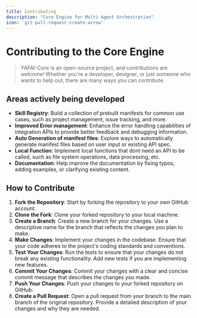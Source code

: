 ```yaml
---
title: Contributing
description: "Core Engine for Multi Agent Orchestration"
icon: 'git-pull-request-create-arrow'
---
```


# Contributing to the Core Engine

> YAFAI-Core is an open-source project, and contributions are welcome! Whether you're a developer, designer, or just someone who wants to help out, there are many ways you can contribute.


## Areas actively being developed
- **Skill Registry**: Build a collection of prebuilt manifests for common use cases, such as project management, issue tracking, and more.
- **Improved Error management**: Enhance the error handling capabilities of integration APIs to provide better feedback and debugging information.
- **Auto Generation of manifest files**: Explore ways to automatically generate manifest files based on user input or existing API spec.
- **Local Function**: Implement local functions that dont need an API to be called, such as file system operations, data processing, etc.
- **Documentation**: Help improve the documentation by fixing typos, adding examples, or clarifying existing content.


## How to Contribute
1. **Fork the Repository**: Start by forking the repository to your own GitHub account.
2. **Clone the Fork**: Clone your forked repository to your local machine.
3. **Create a Branch**: Create a new branch for your changes. Use a descriptive name for the branch that reflects the changes you plan to make.
4. **Make Changes**: Implement your changes in the codebase. Ensure that your code adheres to the project's coding standards and conventions.
5. **Test Your Changes**: Run the tests to ensure that your changes do not break any existing functionality. Add new tests if you are implementing new features.
6. **Commit Your Changes**: Commit your changes with a clear and concise commit message that describes the changes you made.
7. **Push Your Changes**: Push your changes to your forked repository on GitHub.
8. **Create a Pull Request**: Open a pull request from your branch to the main branch of the original repository. Provide a detailed description of your changes and why they are needed.



